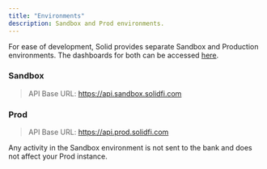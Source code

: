 ```yaml
---
title: "Environments"
description: Sandbox and Prod environments.
---
```

For ease of development, Solid provides separate Sandbox and Production environments. The dashboards for both can be accessed [here](https://dashboard.sandbox.solidfi.com/login).

### Sandbox
> API Base URL: https://api.sandbox.solidfi.com

### Prod
> API Base URL: https://api.prod.solidfi.com
 
<Tip>Any activity in the Sandbox environment is not sent to the bank and does not affect your Prod instance.</Tip>
